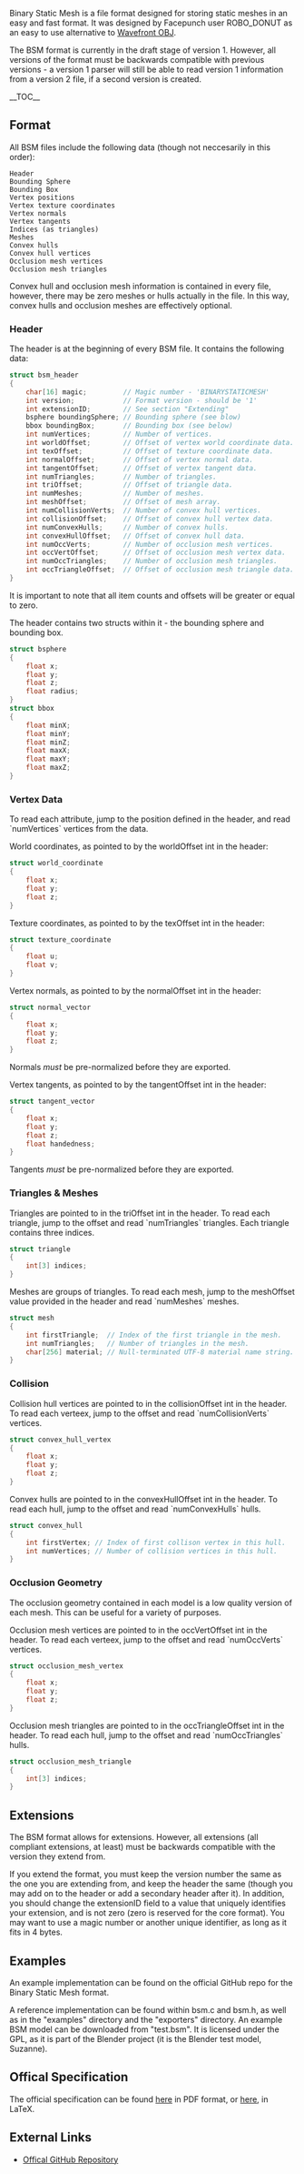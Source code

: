 <!---
 - @name Binary Static Mesh
 - @extension .bsm
 - @slugs Binary_Static_Mesh BSM
 --->

Binary Static Mesh is a file format designed for storing static meshes in an easy and fast format. It was designed by Facepunch user ROBO_DONUT as an easy to use alternative to [[Wavefront OBJ]].

The BSM format is currently in the draft stage of version 1. However, all versions of the format must be backwards compatible with previous versions - a version 1 parser will still be able to read version 1 information from a version 2 file, if a second version is created.

__TOC__

== Format ==
All BSM files include the following data (though not neccesarily in this order):
<pre>
Header
Bounding Sphere
Bounding Box
Vertex positions
Vertex texture coordinates
Vertex normals
Vertex tangents
Indices (as triangles)
Meshes
Convex hulls
Convex hull vertices
Occlusion mesh vertices
Occlusion mesh triangles
</pre>

Convex hull and occlusion mesh information is contained in every file, however, there may be zero meshes or hulls actually in the file. In this way, convex hulls and occlusion meshes are effectively optional.

=== Header ===
The header is at the beginning of every BSM file. It contains the following data:
<source lang="c">
struct bsm_header 
{
	char[16] magic;         // Magic number - 'BINARYSTATICMESH'
	int version;            // Format version - should be '1'
	int extensionID;        // See section "Extending"
	bsphere boundingSphere; // Bounding sphere (see blow)
	bbox boundingBox;		// Bounding box (see below)
	int numVertices;		// Number of vertices.
	int worldOffset;        // Offset of vertex world coordinate data.
	int texOffset;			// Offset of texture coordinate data.
	int normalOffset;       // Offset of vertex normal data.
	int tangentOffset;		// Offset of vertex tangent data.
	int numTriangles;		// Number of triangles.
	int triOffset;			// Offset of triangle data.
	int numMeshes;			// Number of meshes.
	int meshOffset;			// Offset of mesh array.
	int numCollisionVerts;  // Number of convex hull vertices.
	int collisionOffset;	// Offset of convex hull vertex data.
	int numConvexHulls;		// Number of convex hulls.
	int convexHullOffset;	// Offset of convex hull data.
	int numOccVerts;  		// Number of occlusion mesh vertices.
	int occVertOffset;		// Offset of occlusion mesh vertex data.
	int numOccTriangles;	// Number of occlusion mesh triangles.
	int occTriangleOffset; 	// Offset of occlusion mesh triangle data.
}
</source>
It is important to note that all item counts and offsets will be greater or equal to zero.

The header contains two structs within it - the bounding sphere and bounding box.
<source lang="c">
struct bsphere
{
	float x;	
	float y;
	float z;
	float radius;
}
struct bbox
{
	float minX;
	float minY;
	float minZ;
	float maxX;
	float maxY;
	float maxZ;
}
</source>

=== Vertex Data ===
To read each attribute, jump to the position defined in the header, and read `numVertices` vertices from the data.

World coordinates, as pointed to by the worldOffset int in the header:
<source lang="c">
struct world_coordinate
{
	float x;
	float y;
	float z;
}
</source>

Texture coordinates, as pointed to by the texOffset int in the header:
<source lang="c">
struct texture_coordinate
{
	float u;
	float v;
}
</source>

Vertex normals, as pointed to by the normalOffset int in the header:
<source lang="c">
struct normal_vector
{
	float x;
	float y;
	float z;
}
</source>
Normals ''must'' be pre-normalized before they are exported.

Vertex tangents, as pointed to by the tangentOffset int in the header:
<source lang="c">
struct tangent_vector
{
	float x;
	float y;
	float z; 
	float handedness;
}
</source>
Tangents ''must'' be pre-normalized before they are exported.

=== Triangles & Meshes ===
Triangles are pointed to in the triOffset int in the header. To read each triangle, jump to the offset and read `numTriangles` triangles.
Each triangle contains three indices. 
<source lang="c">
struct triangle
{
	int[3] indices;
}
</source>

Meshes are groups of triangles. To read each mesh, jump to the meshOffset value provided in the header and read `numMeshes` meshes.
<source lang="c">
struct mesh
{
	int firstTriangle;  // Index of the first triangle in the mesh.
	int numTriangles;   // Number of triangles in the mesh.
	char[256] material; // Null-terminated UTF-8 material name string.
}
</source>

=== Collision ===
Collision hull vertices are pointed to in the collisionOffset int in the header. To read each verteex, jump to the offset and read `numCollisionVerts` vertices.
<source lang="c">
struct convex_hull_vertex
{
	float x;
	float y;
	float z;
}
</source>

Convex hulls are pointed to in the convexHullOffset int in the header. To read each hull, jump to the offset and read `numConvexHulls` hulls.
<source lang="c">
struct convex_hull
{
	int firstVertex; // Index of first collison vertex in this hull.
	int numVertices; // Number of collision vertices in this hull.
}
</source>

=== Occlusion Geometry ===
The occlusion geometry contained in each model is a low quality version of each mesh. This can be useful for a variety of purposes. 

Occlusion mesh vertices are pointed to in the occVertOffset int in the header. To read each verteex, jump to the offset and read `numOccVerts` vertices.
<source lang="c">
struct occlusion_mesh_vertex
{
	float x;
	float y;
	float z;
}
</source>

Occlusion mesh triangles are pointed to in the occTriangleOffset int in the header. To read each hull, jump to the offset and read `numOccTriangles` hulls.
<source lang="c">
struct occlusion_mesh_triangle
{
	int[3] indices;
}
</source>

== Extensions ==
The BSM format allows for extensions. However, all extensions (all compliant extensions, at least) must be backwards compatible with the version they extend from.

If you extend the format, you must keep the version number the same as the one you are extending from, and keep the header the same (though you may add on to the header or add a secondary header after it). In addition, you should change the extensionID field to a value that uniquely identifies your extension, and is not zero (zero is reserved for the core format). You may want to use a magic number or another unique identifier, as long as it fits in 4 bytes.

== Examples ==
An example implementation can be found on the official GitHub repo for the Binary Static Mesh format.

A reference implementation can be found within bsm.c and bsm.h, as well as in the "examples" directory and the "exporters" directory.
An example BSM model can be downloaded from "test.bsm". It is licensed under the GPL, as it is part of the Blender project (it is the Blender test model, Suzanne).

== Offical Specification ==
The official specification can be found [https://github.com/ml32/Binary-Static-Mesh/raw/master/spec/BSM_spec_v1_DRAFT.pdf here] in PDF format, or [https://raw.github.com/ml32/Binary-Static-Mesh/master/spec/BSM_spec_v1_DRAFT.tex here], in LaTeX.

== External Links ==
* [https://github.com/ml32/Binary-Static-Mesh Offical GitHub Repository]